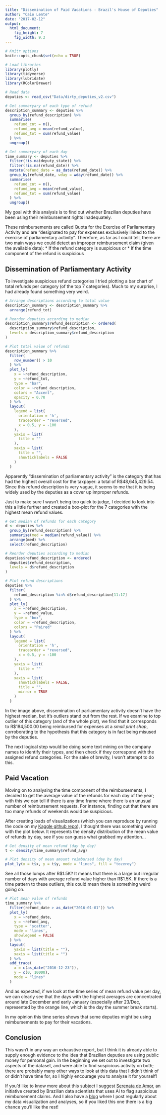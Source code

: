 ```yaml
---
title: "Dissemination of Paid Vacations - Brazil's House of Deputies"
author: "Caio Lente"
date: "2017-02-12"
output: 
  html_document: 
    fig_height: 7
    fig_width: 9.3
---
```


```r
# Knitr options
knitr::opts_chunk$set(echo = TRUE)

# Load libraries
library(plotly)
library(tidyverse)
library(lubridate)
library(RColorBrewer)

# Read data
deputies <- read_csv("Data/dirty_deputies_v2.csv")

# Get summaryary of each type of refund
description_summary <- deputies %>%
  group_by(refund_description) %>%
  summarise(
    refund_cnt = n(),
    refund_avg = mean(refund_value),
    refund_tot = sum(refund_value)
  ) %>%
  ungroup()

# Get summaryary of each day
time_summary <- deputies %>%
  filter(!is.na(deputy_state)) %>%
  filter(!is.na(refund_date)) %>%
  mutate(refund_date = as_date(refund_date)) %>%
  group_by(refund_date, wday = wday(refund_date)) %>%
  summarise(
    refund_cnt = n(),
    refund_avg = mean(refund_value),
    refund_tot = sum(refund_value)
  ) %>%
  ungroup()
```

My goal with this analysis is to find out whether Brazilian deputies
have been using their reimbursement rights inadequately.

These reimbursements are called Quota for the Exercise of Parliamentary
Activity and are "designated to pay for expenses exclusively linked to
the exercise of parliamentary activity". Therefore, as far as I could tell,
there are two main ways we could detect an improper reimbursement claim
(given the available data):
* If the refund category is suspicious or
* If the time component of the refund is suspicious

## Dissemination of Parliamentary Activity

To investigate suspicious refund categories I tried plotting a bar chart
of total refunds per category (of the top 7 categories). Much to my surprise,
I had already found something very weird.

```r
# Arrange descriptions according to total value
description_summary <- description_summary %>%
  arrange(refund_tot)

# Reorder deputies according to median
description_summary$refund_description <- ordered(
  description_summary$refund_description,
  levels = description_summary$refund_description
)
```

```r
# Plot total value of refunds
description_summary %>%
  filter(
    row_number() > 10
  ) %>%
  plot_ly(
    x = ~refund_description,
    y = ~refund_tot,
    type = "bar",
    color = ~refund_description,
    colors = "Accent",
    opacity = 0.70
  ) %>%
  layout(
    legend = list(
      orientation = 'h',
      traceorder = "reversed",
      x = 0.5, y = -100
    ),
    yaxis = list(
      title = ""
    ),
    xaxis = list(
      title = "",
      showticklabels = FALSE
    )
  )
```

Apparently "dissemination of parliamentary activity" is the category
that has had the highest overall cost for the taxpayer: a total of
R$48,645,429.54. Since this refund description is very vague, it seems
to me that it is being widely used by the deputies as a cover up improper
refunds.

Just to make sure I wasn't being too quick to judge, I decided to look
into this a little further and created a box-plot for the 7 categories
with the highest mean refund values.

```r
# Get median of refunds for each category
d <- deputies %>%
  group_by(refund_description) %>%
  summarise(med = median(refund_value)) %>%
  arrange(med) %>%
  select(refund_description)

# Reorder deputies according to median
deputies$refund_description <- ordered(
  deputies$refund_description,
  levels = d$refund_description
)
```

```r
# Plot refund descriptions
deputies %>%
  filter(
    refund_description %in% d$refund_description[11:17]
  ) %>%
  plot_ly(
    x = ~refund_description,
    y = ~refund_value,
    type = "box",
    color = ~refund_description,
    colors = "Paired"
  ) %>%
  layout(
    legend = list(
      orientation = 'h',
      traceorder = "reversed",
      x = 0.5, y = -100
    ),
    yaxis = list(
      title = ""
    ),
    xaxis = list(
      showticklabels = FALSE,
      title = "",
      mirror = TRUE
    )
  )
```

In the image above, dissemination of parliamentary activity doesn't have
the highest median, but it's outliers stand out from the rest. If we
examine to top outlier of this category (and of the whole plot), we find
that it corresponds to R$184,500.00 being reimbursed for expenses at a
*small print shop*, corroborating to the hypothesis that this category
is in fact being misused by the deputies.

The next logical step would be doing some text mining on the company names
to identify their types, and then check if they correspond with the assigned
refund categories. For the sake of brevity, I won't attempt to do this.

## Paid Vacation

Moving on to analysing the time component of the reimbursements, I decided
to get the average value of the refunds for each day of the year; with this
we can tell if there is any time frame where there is an unusual number of
reimbursement requests. For instance, finding out that there are too many
refunds of weekends would be suspicious.

After creating loads of visualizations (which you can reproduce by running
the code on my [Kaggle github repo](https://github.com/ctlente/Kaggle/tree/master/House)),
I thought there was something weird with the plot below. It represents the
density distribution of the mean value of refunds by day, see if you can
guess what grabbed my attention...

```r
# Get density of mean refund (day by day)
t <- density(time_summary$refund_avg)
```

```r
# Plot density of mean amount reimbursed (day by day)
plot_ly(x = t$x, y = t$y, mode = "lines", fill = "tozeroy")
```

See all those lumps after R$1.5K? It means that there is a large but
irregular number of days with average refund value higher than R$1.5K.
If there is a time pattern to these outliers, this could mean there
is something weird going on.

```r
# Plot mean value of refunds
time_summary %>%
  filter(refund_date > as_date("2016-01-01")) %>%
  plot_ly(
    x = ~refund_date,
    y = ~refund_avg,
    type = 'scatter',
    mode = 'lines',
    showlegend = FALSE
  ) %>%
  layout(
    yaxis = list(title = ""),
    xaxis = list(title = "")
  ) %>%
  add_trace(
    x = c(as_date("2016-12-23")),
    y = c(0, 10000),
    mode = "lines"
  )
```

And as expected, if we look at the time series of mean refund value
per day, we can clearly see that the days with the highest averages
are concentrated around late December and early January (especially
after 23/Dec, represented by the orange line, which is the day the
summer break starts).

In my opinion this time series shows that some deputies might be using
reimbursements to pay for their vacations.

## Conclusion

This wasn't in any way an exhaustive report, but I think it is already
able to supply enough evidence to the idea that Brazilian deputies are
using public money for personal gain. In the beginning we set out
to investigate two aspects of the dataset, and were able to find
suspicious activity on both; there are probably many other ways to
look at this data that I didn't think of or didn't have time for, so
I highly encourage you to analyse it for yourself!

If you'd like to know more about this subject I suggest
[Serenata de Amor](https://github.com/datasciencebr/serenata-de-amor),
an initiative created by Brazilian data scientists that uses AI to
flag suspicious reimbursement claims. And I also have a [blog](ctlente.com)
where I post regularly about my data visualization and analyses,
so if you liked this one there is a big chance you'll like the rest!
